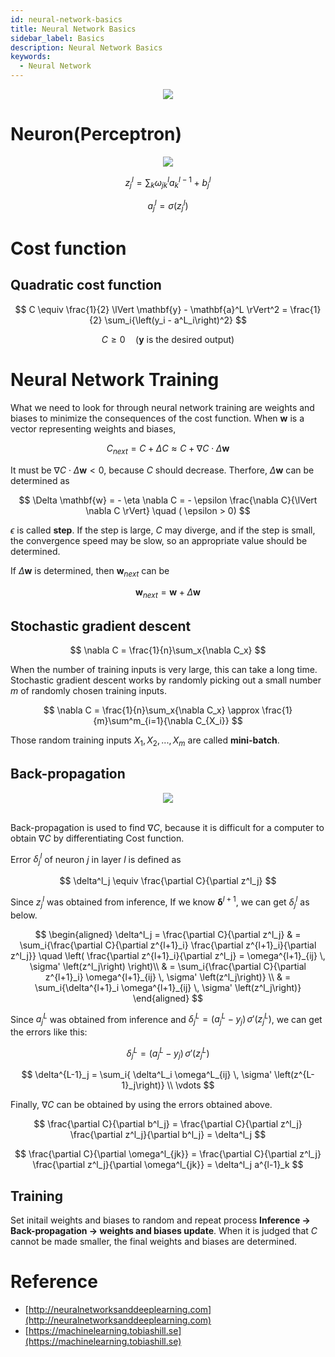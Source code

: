 ```yaml
---
id: neural-network-basics
title: Neural Network Basics
sidebar_label: Basics
description: Neural Network Basics
keywords:
  - Neural Network
---
```



<link rel="stylesheet" href={useBaseUrl("katex/katex.min.css")} />

<center>
  <img src={useBaseUrl("img/etc/project/neural-network/neural-network.jpg")} />
</center>

# Neuron(Perceptron)

<center>
  <img
    src={useBaseUrl("img/etc/project/neural-network/neural-network-neuron.jpg")}
  />
</center>

$$
z^l_j = \sum_k{\omega^l_{jk}a^{l-1}_k} + b^l_j
$$

$$
a^l_j = \sigma\left(z^l_j\right)
$$

# Cost function

## Quadratic cost function

$$
C \equiv \frac{1}{2} \lVert \mathbf{y} - \mathbf{a}^L \rVert^2 = \frac{1}{2} \sum_i{\left(y_i - a^L_i\right)^2}
$$

$$
C \geq 0 \quad \left(\mathbf{y}\text{ is the desired output}\right)
$$

# Neural Network Training

What we need to look for through neural network training are weights and biases to minimize the consequences of the cost function. When $\mathbf{w}$ is a vector representing weights and biases,

$$
C_{next} = C + \Delta C \approx C + \nabla C \cdot \Delta \mathbf{w}
$$

It must be $\nabla C \cdot \Delta \mathbf{w} < 0$, because $C$ should decrease. Therfore, $\Delta \mathbf{w}$ can be determined as

$$
\Delta \mathbf{w} = - \eta \nabla C = - \epsilon \frac{\nabla C}{\lVert \nabla C \rVert} \quad ( \epsilon > 0)
$$

$\epsilon$ is called **step**. If the step is large, $C$ may diverge, and if the step is small, the convergence speed may be slow, so an appropriate value should be determined.

If $\Delta \mathbf{w}$ is determined, then $\mathbf{w}_{next}$ can be

$$
\mathbf{w}_{next} = \mathbf{w} + \Delta \mathbf{w}
$$

## Stochastic gradient descent

$$
\nabla C = \frac{1}{n}\sum_x{\nabla C_x}
$$

When the number of training inputs is very large, this can take a long time. Stochastic gradient descent works by randomly picking out a small number $m$ of randomly chosen training inputs.

$$
\nabla C = \frac{1}{n}\sum_x{\nabla C_x} \approx \frac{1}{m}\sum^m_{i=1}{\nabla C_{X_i}}
$$

Those random training inputs $X_1, X_2, ..., X_m$ are called **mini-batch**.

## Back-propagation

<center>
  <img
    src={useBaseUrl(
      "img/etc/project/neural-network/neural-network-back-propagation.jpg"
    )}
  />
</center>

<br />

Back-propagation is used to find $\nabla C$, because it is difficult for a computer to obtain $\nabla C$ by differentiating Cost function.

Error $\delta^l_j$ of neuron $j$ in layer $l$ is defined as

$$
\delta^l_j \equiv \frac{\partial C}{\partial z^l_j}
$$

Since $z^l_j$ was obtained from inference, If we know $\mathbf{\delta}^{l+1}$, we can get $\delta^l_j$ as below.

$$
\begin{aligned}
\delta^l_j = \frac{\partial C}{\partial z^l_j}
& = \sum_i{\frac{\partial C}{\partial z^{l+1}_i} \frac{\partial z^{l+1}_i}{\partial z^l_j}}
  \quad \left( \frac{\partial z^{l+1}_i}{\partial z^l_j} = \omega^{l+1}_{ij} \, \sigma' \left(z^l_j\right) \right)\\
& = \sum_i{\frac{\partial C}{\partial z^{l+1}_i} \omega^{l+1}_{ij} \, \sigma' \left(z^l_j\right)} \\
& = \sum_i{\delta^{l+1}_i \omega^{l+1}_{ij} \, \sigma' \left(z^l_j\right)}
\end{aligned}
$$

Since $a^L_j$ was obtained from inference and $\delta^L_j = (a^L_j - y_j) \, \sigma' \left( z^L_j \right)$, we can get the errors like this:

$$
\delta^L_j = (a^L_j - y_j) \, \sigma' \left( z^L_j \right)
$$

$$
\delta^{L-1}_j = \sum_i{ \delta^L_i \omega^L_{ij} \, \sigma' \left(z^{L-1}_j\right)} \\
\vdots
$$

Finally, $\nabla C$ can be obtained by using the errors obtained above.

$$
\frac{\partial C}{\partial b^l_j} = \frac{\partial C}{\partial z^l_j} \frac{\partial z^l_j}{\partial b^l_j} = \delta^l_j
$$

$$
\frac{\partial C}{\partial \omega^l_{jk}} = \frac{\partial C}{\partial z^l_j} \frac{\partial z^l_j}{\partial \omega^l_{jk}} = \delta^l_j a^{l-1}_k
$$

## Training

Set initail weights and biases to random and repeat process **Inference -> Back-propagation -> weights and biases update**. When it is judged that $C$ cannot be made smaller, the final weights and biases are determined.

# Reference

- [http://neuralnetworksanddeeplearning.com](http://neuralnetworksanddeeplearning.com)
- [https://machinelearning.tobiashill.se](https://machinelearning.tobiashill.se)
